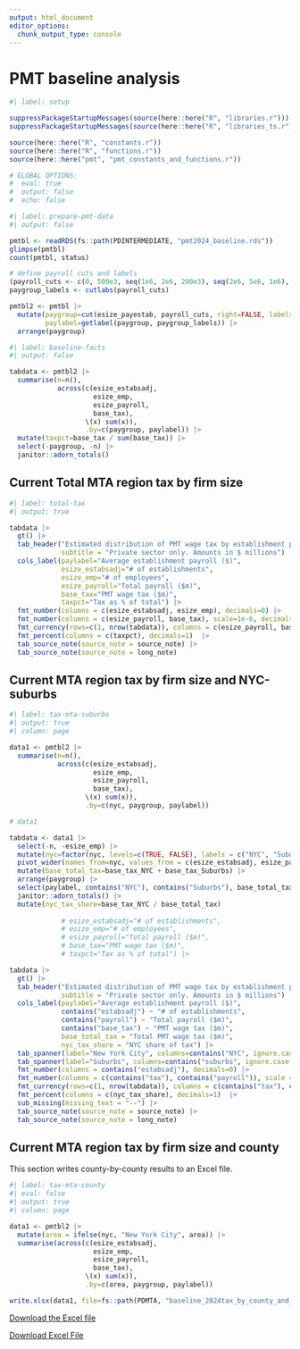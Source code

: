 ```yaml
---
output: html_document
editor_options: 
  chunk_output_type: console
---
```


# PMT baseline analysis

```r
#| label: setup

suppressPackageStartupMessages(source(here::here("R", "libraries.r")))
suppressPackageStartupMessages(source(here::here("R", "libraries_ts.r")))

source(here::here("R", "constants.r"))
source(here::here("R", "functions.r"))
source(here::here("pmt", "pmt_constants_and_functions.r"))

# GLOBAL OPTIONS:
#  eval: true
#  output: false
#  echo: false

```

```r
#| label: prepare-pmt-data
#| output: false

pmtbl <- readRDS(fs::path(PDINTERMEDIATE, "pmt2024_baseline.rds"))
glimpse(pmtbl)
count(pmtbl, status)

# define payroll cuts and labels
(payroll_cuts <- c(0, 500e3, seq(1e6, 2e6, 200e3), seq(2e6, 5e6, 1e6), Inf, 1.25e6, 1.75e6) |> unique() |> sort())
paygroup_labels <- cutlabs(payroll_cuts)

pmtbl2 <- pmtbl |> 
  mutate(paygroup=cut(esize_payestab, payroll_cuts, right=FALSE, labels=FALSE),
         paylabel=getlabel(paygroup, paygroup_labels)) |> 
  arrange(paygroup)


```

```r
#| label: baseline-facts
#| output: false

tabdata <- pmtbl2 |> 
  summarise(n=n(),
            across(c(esize_estabsadj, 
                     esize_emp,
                     esize_payroll,
                     base_tax),
                   \(x) sum(x)),
                   .by=c(paygroup, paylabel)) |> 
  mutate(taxpct=base_tax / sum(base_tax)) |> 
  select(-paygroup, -n) |> 
  janitor::adorn_totals()

```

## Current Total MTA region tax by firm size

```r
#| label: total-tax
#| output: true

tabdata |> 
  gt() |> 
  tab_header("Estimated distribution of PMT wage tax by establishment payroll size, 2024",
             subtitle = "Private sector only. Amounts in $ millions") |> 
  cols_label(paylabel="Average establishment payroll ($)",
             esize_estabsadj="# of establishments",
             esize_emp="# of employees",
             esize_payroll="Total payroll ($m)",
             base_tax="PMT wage tax ($m)",
             taxpct="Tax as % of total") |> 
  fmt_number(columns = c(esize_estabsadj, esize_emp), decimals=0) |>
  fmt_number(columns = c(esize_payroll, base_tax), scale=1e-6, decimals=1) |>
  fmt_currency(rows=c(1, nrow(tabdata)), columns = c(esize_payroll, base_tax), scale=1e-6, decimals=1) |> 
  fmt_percent(columns = c(taxpct), decimals=1)  |> 
  tab_source_note(source_note = source_note) |> 
  tab_source_note(source_note = long_note)

```

## Current MTA region tax by firm size and NYC-suburbs

```r
#| label: tax-mta-suburbs
#| output: true
#| column: page

data1 <- pmtbl2 |> 
  summarise(n=n(),
            across(c(esize_estabsadj, 
                     esize_emp,
                     esize_payroll,
                     base_tax),
                   \(x) sum(x)),
                   .by=c(nyc, paygroup, paylabel))

# data1

tabdata <- data1 |> 
  select(-n, -esize_emp) |> 
  mutate(nyc=factor(nyc, levels=c(TRUE, FALSE), labels = c("NYC", "Suburbs"))) |> 
  pivot_wider(names_from=nyc, values_from = c(esize_estabsadj, esize_payroll, base_tax)) |> 
  mutate(base_total_tax=base_tax_NYC + base_tax_Suburbs) |> 
  arrange(paygroup) |> 
  select(paylabel, contains("NYC"), contains("Suburbs"), base_total_tax) |> 
  janitor::adorn_totals() |> 
  mutate(nyc_tax_share=base_tax_NYC / base_total_tax)
  
             # esize_estabsadj="# of establishments",
             # esize_emp="# of employees",
             # esize_payroll="Total payroll ($m)",
             # base_tax="PMT wage tax ($m)",
             # taxpct="Tax as % of total") |> 

tabdata |> 
  gt() |> 
  tab_header("Estimated distribution of PMT wage tax by establishment payroll size, 2024",
             subtitle = "Private sector only. Amounts in $ millions") |> 
  cols_label(paylabel="Average establishment payroll ($)",
             contains("estabsadj") ~ "# of establishments",
             contains("payroll") ~ "Total payroll ($m)",
             contains("base_tax") ~ "PMT wage tax ($m)",
             base_total_tax = "Total PMT wage tax ($m)",
             nyc_tax_share = "NYC share of tax") |> 
  tab_spanner(label="New York City", columns=contains("NYC", ignore.case = FALSE)) |> 
  tab_spanner(label="Suburbs", columns=contains("suburbs", ignore.case = TRUE)) |> 
  fmt_number(columns = contains("estabsadj"), decimals=0) |>
  fmt_number(columns = c(contains("tax"), contains("payroll")), scale = 1e-6, decimals = 1) |>
  fmt_currency(rows=c(1, nrow(tabdata)), columns = c(contains("tax"), contains("payroll")), scale=1e-6, decimals=1) |> 
  fmt_percent(columns = c(nyc_tax_share), decimals=1)  |> 
  sub_missing(missing_text = "--") |> 
  tab_source_note(source_note = source_note) |> 
  tab_source_note(source_note = long_note)

```

## Current MTA region tax by firm size and county

This section writes county-by-county results to an Excel file.

```r
#| label: tax-mta-county
#| eval: false
#| output: true
#| column: page

data1 <- pmtbl2 |> 
  mutate(area = ifelse(nyc, "New York City", area)) |> 
  summarise(across(c(esize_estabsadj, 
                     esize_emp,
                     esize_payroll,
                     base_tax),
                   \(x) sum(x)),
                   .by=c(area, paygroup, paylabel))

write.xlsx(data1, file=fs::path(PDMTA, "baseline_2024tax_by_county_and_establishment_payroll.xlsx"))

```

<a href="data/for_mta/baseline_2024tax_by_county_and_establishment_payroll.xlsx" download>Download the Excel file</a>

[Download Excel File](data/for_mta/baseline_2024tax_by_county_and_establishment_payroll.xlsx)
